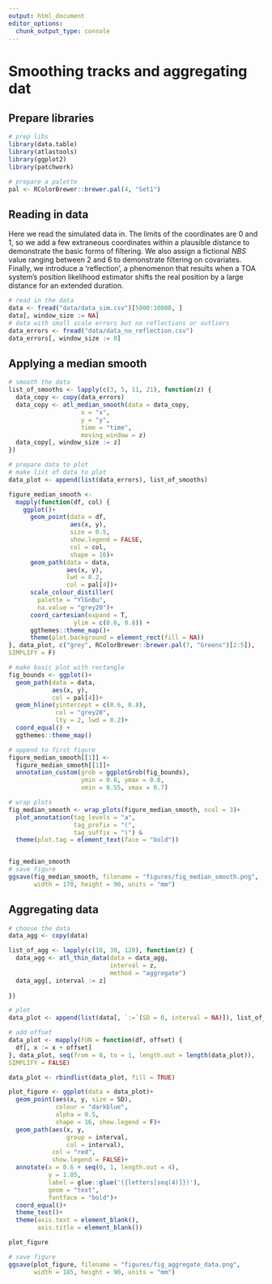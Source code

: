 ```yaml
---
output: html_document
editor_options: 
  chunk_output_type: console
---
```


# Smoothing tracks and aggregating dat

## Prepare libraries {-}

```r
# prep libs
library(data.table)
library(atlastools)
library(ggplot2)
library(patchwork)

# prepare a palette
pal <- RColorBrewer::brewer.pal(4, "Set1")
```


## Reading in data {-}

Here we read the simulated data in. The limits of the coordinates are 0 and 1, so we add a few extraneous coordinates within a plausible distance to demonstrate the basic forms of filtering. We also assign a fictional _NBS_ value ranging between 2 and 6 to demonstrate filtering on covariates. Finally, we introduce a 'reflection', a phenomenon that results when a TOA system's position likelihood estimator shifts the real position by a large distance for an extended duration.

```r
# read in the data
data <- fread("data/data_sim.csv")[5000:10000, ]
data[, window_size := NA]
# data with small scale errors but no reflections or outliers
data_errors <- fread("data/data_no_reflection.csv")
data_errors[, window_size := 0]
```

## Applying a median smooth

```r
# smooth the data
list_of_smooths <- lapply(c(3, 5, 11, 21), function(z) {
  data_copy <- copy(data_errors)
  data_copy <- atl_median_smooth(data = data_copy,
                    x = "x", 
                    y = "y",
                    time = "time",
                    moving_window = z)
  data_copy[, window_size := z]
})
```

```r
# prepare data to plot
# make list of data to plot
data_plot <- append(list(data_errors), list_of_smooths)

figure_median_smooth <- 
  mapply(function(df, col) {
    ggplot()+
      geom_point(data = df,
                 aes(x, y),
                 size = 0.5,
                 show.legend = FALSE,
                 col = col,
                 shape = 16)+
      geom_path(data = data,
                aes(x, y),
                lwd = 0.2,
                col = pal[4])+
      scale_colour_distiller(
        palette = "YlGnBu",
        na.value = "grey20")+
      coord_cartesian(expand = T,
                  ylim = c(0.6, 0.8)) +
      ggthemes::theme_map()+
      theme(plot.background = element_rect(fill = NA))
}, data_plot, c("grey", RColorBrewer::brewer.pal(7, "Greens")[2:5]),
SIMPLIFY = F)

# make basic plot with rectangle
fig_bounds <- ggplot()+
  geom_path(data = data,
            aes(x, y),
            col = pal[4])+
  geom_hline(yintercept = c(0.6, 0.8),
             col = "grey20",
             lty = 2, lwd = 0.2)+
  coord_equal() +
  ggthemes::theme_map()

# append to first figure
figure_median_smooth[[1]] <-
  figure_median_smooth[[1]]+
  annotation_custom(grob = ggplotGrob(fig_bounds),
                    ymin = 0.6, ymax = 0.8,
                    xmin = 0.55, xmax = 0.7)

# wrap plots
fig_median_smooth <- wrap_plots(figure_median_smooth, ncol = 3)+
  plot_annotation(tag_levels = "a",
                  tag_prefix = "(",
                  tag_suffix = ")") &
  theme(plot.tag = element_text(face = "bold"))


fig_median_smooth
# save figure
ggsave(fig_median_smooth, filename = "figures/fig_median_smooth.png",
       width = 170, height = 90, units = "mm")
```

## Aggregating data

```r
# choose the data
data_agg <- copy(data)

list_of_agg <- lapply(c(10, 30, 120), function(z) {
  data_agg <- atl_thin_data(data = data_agg,
                            interval = z,
                            method = "aggregate")
  data_agg[, interval := z]
  
})
```

```r
# plot
data_plot <- append(list(data[, `:=`(SD = 0, interval = NA)]), list_of_agg)

# add offset
data_plot <- mapply(FUN = function(df, offset) {
  df[, x := x + offset]
}, data_plot, seq(from = 0, to = 1, length.out = length(data_plot)),
SIMPLIFY = FALSE)

data_plot <- rbindlist(data_plot, fill = TRUE)

plot_figure <- ggplot(data = data_plot)+
  geom_point(aes(x, y, size = SD),
             colour = "darkblue",
             alpha = 0.5,
             shape = 16, show.legend = F)+
  geom_path(aes(x, y,
                group = interval,
                col = interval),
            col = "red",
            show.legend = FALSE)+
  annotate(x = 0.6 + seq(0, 1, length.out = 4),
           y = 1.05,
           label = glue::glue('({letters[seq(4)]})'),
           geom = "text",
           fontface = "bold")+
  coord_equal()+
  theme_test()+
  theme(axis.text = element_blank(),
        axis.title = element_blank())

plot_figure

# save figure
ggsave(plot_figure, filename = "figures/fig_aggregate_data.png",
       width = 185, height = 90, units = "mm")
```

